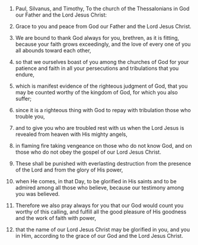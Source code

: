 
1. Paul, Silvanus, and Timothy, To the church of the Thessalonians in God our Father and the Lord Jesus Christ:

2. Grace to you and peace from God our Father and the Lord Jesus Christ.

3. We are bound to thank God always for you, brethren, as it is fitting, because your faith grows exceedingly, and the love of every one of you all abounds toward each other,

4. so that we ourselves boast of you among the churches of God for your patience and faith in all your persecutions and tribulations that you endure,

5. which is manifest evidence of the righteous judgment of God, that you may be counted worthy of the kingdom of God, for which you also suffer;

6. since it is a righteous thing with God to repay with tribulation those who trouble you,

7. and to give you who are troubled rest with us when the Lord Jesus is revealed from heaven with His mighty angels,

8. in flaming fire taking vengeance on those who do not know God, and on those who do not obey the gospel of our Lord Jesus Christ.

9. These shall be punished with everlasting destruction from the presence of the Lord and from the glory of His power,

10. when He comes, in that Day, to be glorified in His saints and to be admired among all those who believe, because our testimony among you was believed.

11. Therefore we also pray always for you that our God would count you worthy of this calling, and fulfill all the good pleasure of His goodness and the work of faith with power,

12. that the name of our Lord Jesus Christ may be glorified in you, and you in Him, according to the grace of our God and the Lord Jesus Christ.


